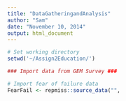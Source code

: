 ```yaml
---
title: "DataGatheringandAnalysis"
author: "Sam"
date: "November 10, 2014"
output: html_document
---
```


```r
# Set working directory
setwd('~/Assign2Education/')

### Import data from GEM Survey ###

# Import fear of failure data
FearFail <- repmiss::source_data("", 
```
